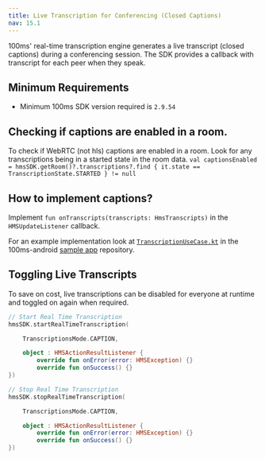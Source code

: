 ```yaml
---
title: Live Transcription for Conferencing (Closed Captions)
nav: 15.1
---
```


100ms' real-time transcription engine generates a live transcript (closed captions) during a conferencing session. The SDK provides a callback with transcript for each peer when they speak.

## Minimum Requirements

-   Minimum 100ms SDK version required is `2.9.54`

## Checking if captions are enabled in a room.

To check if WebRTC (not hls) captions are enabled in a room. Look for any transcriptions being in a started state in the room data.
`val captionsEnabled = hmsSDK.getRoom()?.transcriptions?.find { it.state == TranscriptionState.STARTED } != null`

## How to implement captions?

Implement `fun onTranscripts(transcripts: HmsTranscripts)` in the `HMSUpdateListener` callback.

For an example implementation look at [`TranscriptionUseCase.kt`](https://github.com/100mslive/100ms-android/blob/ac66fa76503ec990322c293f8ce6a504c0c3c444/room-kit/src/main/java/live/hms/roomkit/ui/meeting/TranscriptionUseCase.kt#L44) in the 100ms-android [sample app](https://github.com/100mslive/100ms-android/blob/ac66fa76503ec990322c293f8ce6a504c0c3c444/room-kit/src/main/java/live/hms/roomkit/ui/meeting/TranscriptionUseCase.kt#L44) repository.

## Toggling Live Transcripts

To save on cost, live transcriptions can be disabled for everyone at runtime and toggled on again when required.

```kotlin
// Start Real Time Transcription
hmsSDK.startRealTimeTranscription(

    TranscriptionsMode.CAPTION,

    object : HMSActionResultListener {
        override fun onError(error: HMSException) {}
        override fun onSuccess() {}
})

```

```kotlin
// Stop Real Time Transcription
hmsSDK.stopRealTimeTranscription(

    TranscriptionsMode.CAPTION,

    object : HMSActionResultListener {
        override fun onError(error: HMSException) {}
        override fun onSuccess() {}
})
```
